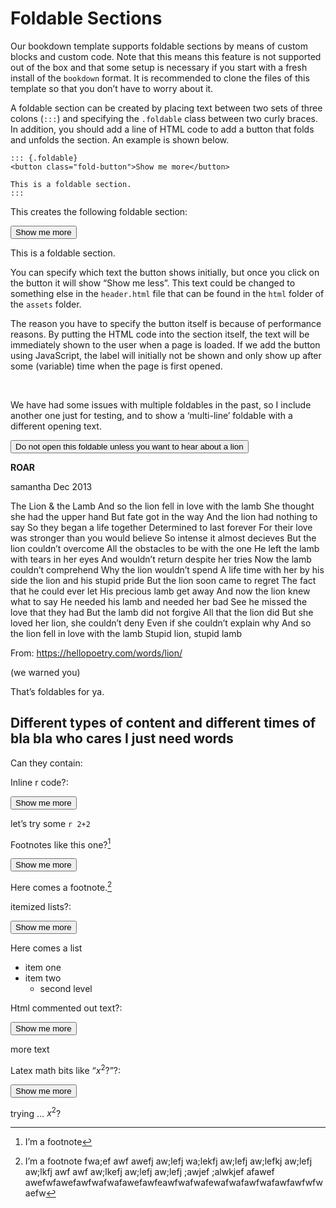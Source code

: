 # Foldable Sections

Our bookdown template supports foldable sections by means of custom blocks and custom code. Note that this means this feature is not supported out of the box and that some setup is necessary if you start with a fresh install of the `bookdown` format. It is recommended to clone the files of this template so that you don't have to worry about it.

A foldable section can be created by placing text between two sets of three colons (`:::`) and specifying the `.foldable` class between two curly braces. In addition, you should add a line of HTML code to add a button that folds and unfolds the section. An example is shown below.

    ::: {.foldable}
    <button class="fold-button">Show me more</button>

    This is a foldable section.
    :::

This creates the following foldable section:

::: foldable
<button class="fold-button">  Show me more  </button>

This is a foldable section.
:::

You can specify which text the button shows initially, but once you click on the button it will show "Show me less". This text could be changed to something else in the `header.html` file that can be found in the `html` folder of the `assets` folder.

The reason you have to specify the button itself is because of performance reasons. By putting the HTML code into the section itself, the text will be immediately shown to the user when a page is loaded. If we add the button using JavaScript, the label will initially not be shown and only show up after some (variable) time when the page is first opened.

\

We have had some issues with multiple foldables in the past, so I include another one just for testing, and to show a 'multi-line' foldable with a different opening text.

::: foldable
<button class="fold-button">  Do not open this foldable unless you want to hear about a lion  </button>

**ROAR**

samantha Dec 2013

The Lion & the Lamb And so the lion fell in love with the lamb She thought she had the upper hand But fate got in the way And the lion had nothing to say So they began a life together Determined to last forever For their love was stronger than you would believe So intense it almost decieves But the lion couldn't overcome All the obstacles to be with the one He left the lamb with tears in her eyes And wouldn't return despite her tries Now the lamb couldn't comprehend Why the lion wouldn't spend A life time with her by his side the lion and his stupid pride But the lion soon came to regret The fact that he could ever let His precious lamb get away And now the lion knew what to say He needed his lamb and needed her bad See he missed the love that they had But the lamb did not forgive All that the lion did But she loved her lion, she couldn't deny Even if she couldn't explain why And so the lion fell in love with the lamb Stupid lion, stupid lamb

From: <https://hellopoetry.com/words/lion/>

(we warned you)
:::

That's foldables for ya.

## Different types of content and different times of bla bla who cares I just need words

Can they contain:

Inline r code?:

::: {.foldable}
<button class="fold-button">  Show me more  </button>

let's try some `r 2+2`
:::


Footnotes like this one?^[I'm a footnote]

::: {.foldable}
<button class="fold-button">  Show me more  </button>

Here comes a footnote.^[I'm a footnote fwa;ef awf awefj aw;lefj wa;lekfj aw;lefj aw;lefkj aw;lefj aw;lkfj awf awf aw;lkefj aw;lefj aw;lefj ;awjef ;alwkjef afawef awefwfawefawfwafwafawefawfeawfwafwafewafwafawfwafawfawfwfwaefw]
:::


itemized lists?:

::: {.foldable}
<button class="fold-button">  Show me more  </button>

Here comes a list

- item one
- item two
   - second level
   
:::


Html commented out text?:

::: {.foldable}
<button class="fold-button">  Show me more  </button>
<!-- html comment thing -->
more text
:::

Latex math bits like "$x^2$?"?:

::: {.foldable}
<button class="fold-button">  Show me more  </button>
trying ... $x^2$?
:::

